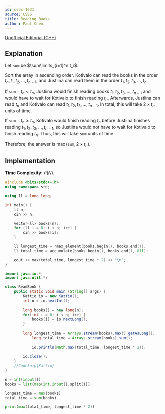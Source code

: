 ```yaml
---
id: cses-1631
source: CSES 
title: Reading Books
author: Paul Chen
---
```


[Unofficial Editorial (C++)](https://codeforces.com/blog/entry/83295)

## Explanation

Let $\texttt{sum}$ be $\sum\limits_{i=1}^n t_i$.

Sort the array in ascending order. Kotivalo can read the books in the order $t_n, t_1, t_2, ..., t_{n-1}$, and Justiina can read them in the order $t_1, t_2, t_3, ..., t_n$. 

If $\texttt{sum} - t_n < t_n$, Justiina would finish reading books $t_1, t_2, t_3, ..., t_{n-1}$ and would have to wait for Kotivalo to finish reading $t_n$. Afterwards, Justiina can read $t_n$ and Kotivalo can read $t_1, t_2, t_3, ..., t_{n-1}$. In total, this will take $2 \times t_n$ units of time.

If $\texttt{sum} - t_n \ge t_n$, Kotivalo would finish reading $t_n$ before Justiina finishes reading $t_1, t_2, t_3, ..., t_{n-1}$, so Justiina would not have to wait for Kotivalo to finish reading $t_n$. Thus, this will take $\texttt{sum}$ units of time.

Therefore, the answer is $\max(\texttt{sum}, 2 \times t_n)$.

## Implementation

**Time Complexity:** $\mathcal O(N)$.
<LanguageSection>
<CPPSection>

```cpp
#include <bits/stdc++.h>
using namespace std;

using ll = long long;

int main() {
	ll n;
	cin >> n;

	vector<ll> books(n);
	for (ll i = 0; i < n; i++) {
		cin >> books[i];
	}

	ll longest_time = *max_element(books.begin(), books.end());
	ll total_time = accumulate(books.begin(), books.end(), 0ll);

	cout << max(total_time, longest_time * 2) << "\n";
}
```
</CPPSection>
<JavaSection>
	
```java
import java.io.*;
import java.util.*;

class ReadBook {
	public static void main (String[] args) { 
		Kattio io = new Kattio();
		int n = io.nextInt();
		
		long books[] = new long[n];  
		for(int i = 0; i < n; i++) {  
			books[i] = io.nextLong();  
		}
		
		long longest_time = Arrays.stream(books).max().getAsLong();
        	long total_time = Arrays.stream(books).sum();
        
        	io.println(Math.max(total_time, longest_time * 2));
        
		io.close();
	}
	//CodeSnip{Kattio}
}
```
</JavaSection>
<PySection>

```py
n = int(input())
books = list(map(int,input().split()))

longest_time = max(books)
total_time = sum(books)

print(max(total_time, longest_time * 2))
```

</PySection>
</LanguageSection>
